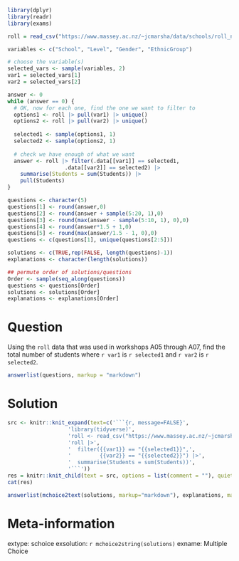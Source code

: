 ```r
library(dplyr)
library(readr)
library(exams)

roll = read_csv("https://www.massey.ac.nz/~jcmarsha/data/schools/roll_nomacrons.csv")

variables <- c("School", "Level", "Gender", "EthnicGroup")

# choose the variable(s)
selected_vars <- sample(variables, 2)
var1 = selected_vars[1]
var2 = selected_vars[2]

answer <- 0
while (answer == 0) {
  # OK, now for each one, find the one we want to filter to
  options1 <- roll |> pull(var1) |> unique()
  options2 <- roll |> pull(var2) |> unique()
  
  selected1 <- sample(options1, 1)
  selected2 <- sample(options2, 1)
  
  # check we have enough of what we want
  answer <- roll |> filter(.data[[var1]] == selected1,
                  .data[[var2]] == selected2) |>
    summarise(Students = sum(Students)) |>
    pull(Students)
}

questions <- character(5)
questions[1] <- round(answer,0)
questions[2] <- round(answer + sample(5:20, 1),0)
questions[3] <- round(max(answer - sample(5:10, 1), 0),0)
questions[4] <- round(answer*1.5 + 1,0)
questions[5] <- round(max(answer/1.5 - 1, 0),0)
questions <- c(questions[1], unique(questions[2:5]))

solutions <- c(TRUE,rep(FALSE, length(questions)-1))
explanations <- character(length(solutions))

## permute order of solutions/questions
Order <- sample(seq_along(questions))
questions <- questions[Order]
solutions <- solutions[Order]
explanations <- explanations[Order]  
```

Question
========

Using the `roll` data that was used in workshops A05 through A07, find the total number of students where `r var1` is `r selected1` and `r var2` is `r selected2`.

```r
answerlist(questions, markup = "markdown")
```

Solution
========

```r
src <- knitr::knit_expand(text=c('```{r, message=FALSE}',
                   'library(tidyverse)',
                   'roll <- read_csv("https://www.massey.ac.nz/~jcmarsha/data/schools/roll_nomacrons.csv")',
                   'roll |>',
                   '  filter({{var1}} == "{{selected1}}",',
                   '         {{var2}} == "{{selected2}}") |>',
                   '  summarise(Students = sum(Students))',
                   '```'))
res = knitr::knit_child(text = src, options = list(comment = ""), quiet=TRUE)
cat(res)
```

```r
answerlist(mchoice2text(solutions, markup="markdown"), explanations, markup = "markdown")
```

Meta-information
================

extype: schoice
exsolution: `r mchoice2string(solutions)`
exname: Multiple Choice

